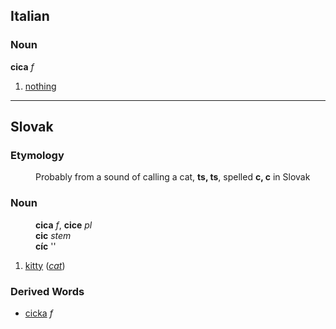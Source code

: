 ==Italian==
===Noun===
'''cica''' ''f''

# [[nothing]]

----
==Slovak==
===Etymology===
:Probably from a sound of calling a cat, '''ts, ts''', spelled '''c, c''' in Slovak
===Noun===
:'''cica''' ''f'', '''cice''' ''pl''
:'''cic''' ''stem''
:'''cíc''' ''{{genpl}}
:{{decpat}} {{ulica}}
# [[kitty]] (''[[cat]]'')
===Derived Words===
* [[cicka#Slovak|cicka]] ''f''